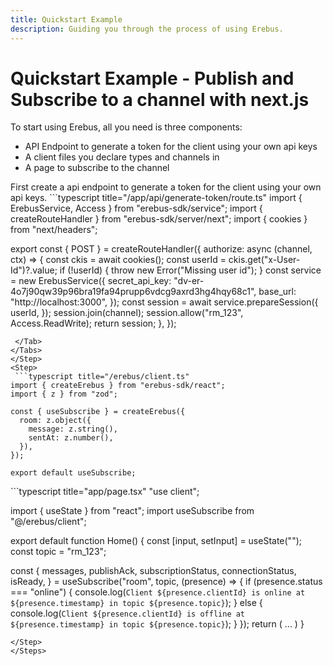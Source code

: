 ```yaml
---
title: Quickstart Example
description: Guiding you through the process of using Erebus.
---
```



# Quickstart Example - Publish and Subscribe to a channel with next.js
To start using Erebus, all you need is three components:
- API Endpoint to generate a token for the client using your own api keys
- A client files you declare types and channels in
- A page to subscribe to the channel

<Steps>

<Step>
First create a api endpoint to generate a token for the client using your own api keys.
<Tabs items={["next-js"]}>
  <Tab value="next-js">
 ```typescript title="/app/api/generate-token/route.ts"
import { ErebusService, Access } from "erebus-sdk/service";
import { createRouteHandler } from "erebus-sdk/server/next";
import { cookies } from "next/headers";

export const { POST } = createRouteHandler({
  authorize: async (channel, ctx) => {
    const ckis = await cookies();
    const userId = ckis.get("x-User-Id")?.value;
    if (!userId) {
      throw new Error("Missing user id");
    }
    const service = new ErebusService({
      secret_api_key: "dv-er-4o7j90qw39p96bra19fa94prupp6vdcg9axrd3hg4hqy68c1",
      base_url: "http://localhost:3000",
    });
    const session = await service.prepareSession({
      userId,
    });
    session.join(channel);
    session.allow("rm_123", Access.ReadWrite);
    return session;
  },
});
``` 
 </Tab>
</Tabs>
</Step>
<Step>
 ```typescript title="/erebus/client.ts"
import { createErebus } from "erebus-sdk/react";
import { z } from "zod";

const { useSubscribe } = createErebus({
  room: z.object({
    message: z.string(),
    sentAt: z.number(),
  }),
});

export default useSubscribe;
```
</Step>


<Step>
 ```typescript title="app/page.tsx"
"use client";

import { useState } from "react";
import useSubscribe from "@/erebus/client";

export default function Home() {
  const [input, setInput] = useState("");
  const topic = "rm_123";

  const {
    messages,
    publishAck,
    subscriptionStatus,
    connectionStatus,
    isReady,
  } = useSubscribe("room", topic, (presence) => {
    if (presence.status === "online") {
      console.log(`Client ${presence.clientId} is online at ${presence.timestamp} in topic ${presence.topic}`);
    } else {
      console.log(`Client ${presence.clientId} is offline at ${presence.timestamp} in topic ${presence.topic}`);
    }
  });
  return (
    ...
  )
}
```
</Step>
</Steps>